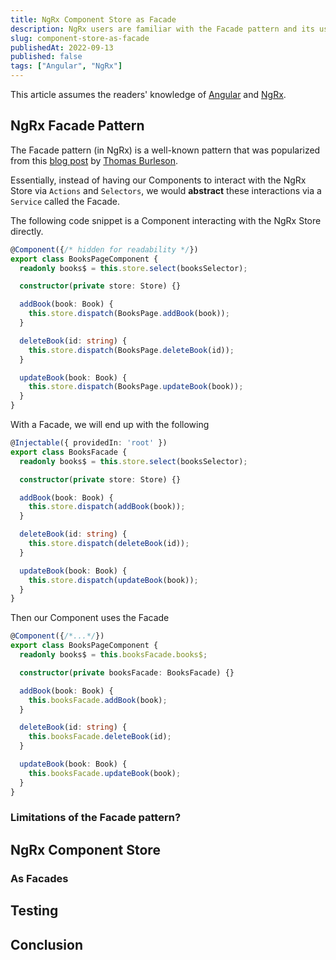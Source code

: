 ```yaml
---
title: NgRx Component Store as Facade
description: NgRx users are familiar with the Facade pattern and its usefulness. What if I told you there's a new kind of super-power that can take your Facade pattern to the next level, would you believe it? Let's explore together
slug: component-store-as-facade
publishedAt: 2022-09-13
published: false
tags: ["Angular", "NgRx"]
---
```


This article assumes the readers' knowledge of [Angular](https://angular.io) and [NgRx](https://ngrx.io).

## NgRx Facade Pattern

The Facade pattern (in NgRx) is a well-known pattern that was popularized from this [blog post](https://thomasburlesonia.medium.com/ngrx-facades-better-state-management-82a04b9a1e39) by [Thomas Burleson](https://twitter.com/ThomasBurleson).

Essentially, instead of having our Components to interact with the NgRx Store via `Actions` and `Selectors`, we would **abstract** these interactions via a `Service` called the Facade.

The following code snippet is a Component interacting with the NgRx Store directly.

```ts
@Component({/* hidden for readability */})
export class BooksPageComponent {
  readonly books$ = this.store.select(booksSelector);

  constructor(private store: Store) {}

  addBook(book: Book) {
    this.store.dispatch(BooksPage.addBook(book));
  }

  deleteBook(id: string) {
    this.store.dispatch(BooksPage.deleteBook(id));
  }

  updateBook(book: Book) {
    this.store.dispatch(BooksPage.updateBook(book));
  }
}
```

With a Facade, we will end up with the following

```ts
@Injectable({ providedIn: 'root' })
export class BooksFacade {
  readonly books$ = this.store.select(booksSelector);

  constructor(private store: Store) {}

  addBook(book: Book) {
    this.store.dispatch(addBook(book));
  }

  deleteBook(id: string) {
    this.store.dispatch(deleteBook(id));
  }

  updateBook(book: Book) {
    this.store.dispatch(updateBook(book));
  }
}
```

Then our Component uses the Facade

```ts
@Component({/*...*/})
export class BooksPageComponent {
  readonly books$ = this.booksFacade.books$;

  constructor(private booksFacade: BooksFacade) {}

  addBook(book: Book) {
    this.booksFacade.addBook(book);
  }

  deleteBook(id: string) {
    this.booksFacade.deleteBook(id);
  }

  updateBook(book: Book) {
    this.booksFacade.updateBook(book);
  }
}
```

### Limitations of the Facade pattern?

## NgRx Component Store

### As Facades

## Testing

## Conclusion

